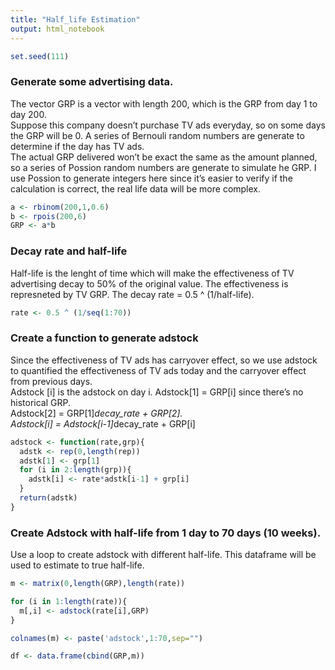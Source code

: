 ```yaml
---
title: "Half_life Estimation"
output: html_notebook
---
```



```r
set.seed(111)
```

### Generate some advertising data.
The vector GRP is a vector with length 200, which is the GRP from day 1 to day 200. \
Suppose this company doesn't purchase TV ads everyday, so on some days the GRP will be 0. A series of Bernouli random numbers are generate to determine if the day has TV ads. \
The actual GRP delivered won't be exact the same as the amount planned, so a series of Possion random numbers are generate to simulate he GRP. I use Possion to generate integers here since it's easier to verify if the calculation is correct, the real life data will be more complex.
```r
a <- rbinom(200,1,0.6)
b <- rpois(200,6)
GRP <- a*b
```

### Decay rate and half-life
Half-life is the lenght of time which will make the effectiveness of TV advertising decay to 50% of the original value. The effectiveness is represneted by TV GRP. The decay rate = 0.5 ^ (1/half-life). 
```r
rate <- 0.5 ^ (1/seq(1:70))
```

### Create a function to generate adstock
Since the effectiveness of TV ads has carryover effect, so we use adstock to quantified the effectiveness of TV ads today and the carryover effect from previous days.\
Adstock [i] is the adstock on day i. Adstock[1] = GRP[i] since there's no historical GRP.\
Adstock[2] = GRP[1]*decay_rate + GRP[2].\
Adstock[i] = Adstock[i-1]*decay_rate + GRP[i]
```r
adstock <- function(rate,grp){
  adstk <- rep(0,length(rep))
  adstk[1] <- grp[1]
  for (i in 2:length(grp)){
    adstk[i] <- rate*adstk[i-1] + grp[i]
  }
  return(adstk)
}
```

### Create Adstock with half-life from 1 day to 70 days (10 weeks).
Use a loop to create adstock with different half-life. This dataframe will be used to estimate to true half-life.
```r
m <- matrix(0,length(GRP),length(rate))

for (i in 1:length(rate)){
  m[,i] <- adstock(rate[i],GRP)
}

colnames(m) <- paste('adstock',1:70,sep="")

df <- data.frame(cbind(GRP,m))
```

